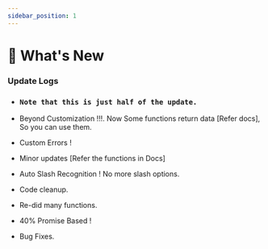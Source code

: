 ---
sidebar_position: 1
---

# 🎉 What's New

### Update Logs

- ### `Note that this is just half of the update.`

- Beyond Customization !!!. Now Some functions return data [Refer docs], So you can use them.
- Custom Errors !
- Minor updates [Refer the functions in Docs]
- Auto Slash Recognition ! No more slash options.
- Code cleanup.
- Re-did many functions.
- 40% Promise Based !
- Bug Fixes.